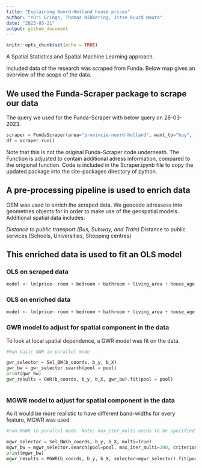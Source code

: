 ```yaml
---
title: "Explaining Noord-Holland house prices"
author: "Yúri Grings, Thomas Nibbering, Jitse Ruurd Nauta"
date: "2023-03-21"
output: github_document
---
```



```r
knitr::opts_chunk$set(echo = TRUE)
```


A Spatial Statistics and Spatial Machine Learning approach.

Included data of the research was scraped from Funda. Below map gives an overview of the scope of the data.

## We used the Funda-Scraper package to scrape our data

The query we used for the Funda-Scraper with below query on 28-03-2023.

```python
scraper = FundaScraper(area="provincie-noord-holland", want_to="buy", find_past=False, n_pages = 1000)
df = scraper.run()
```
Note that this is not the original Funda-Scraper code underneath. The Function is adjusted to contain additional adress information, compared to the origional function. Code is included in the Scraper.ipynb file to copy the updated package into the site-packages directory of python.

## A pre-processing pipeline is used to enrich data

OSM was used to enrich the scraped data. We geocode adressess into geometries objects for in order to make use of the geospatial models.
Additional spatial data includes:

*Distance to public transport (Bus, Subway, and Train)
*Distance to public services (Schools, Universities, Shopping centres)

## This enriched data is used to fit an OLS model

### OLS on scraped data

```r
model <- lm(price~ room + bedroom + bathroom + living_area + house_age, data = funda_data)
```

### OLS on enriched data

```r
model <- lm(price~ room + bedroom + bathroom + living_area + house_age + bus_dist +subway_dist + train_dist + university_dist + school_dist + mall_dist + supermarket_dist, data = funda_data)
```


### GWR model to adjust for spatial component in the data

To look at local spatial dependence, a GWR model was fit on the data.

```python
#Run basic GWR in parallel mode

gwr_selector = Sel_BW(b_coords, b_y, b_X)
gwr_bw = gwr_selector.search(pool = pool)
print(gwr_bw)
gwr_results = GWR(b_coords, b_y, b_X, gwr_bw).fit(pool = pool)
    
```

### MGWR model to adjust for spatial component in the data

As it would be more realistic to have different band-widths for every feature, MGWR was used

```python
#run MGWR in parallel mode. Note: max_iter_multi needs to be specified

mgwr_selector = Sel_BW(b_coords, b_y, b_X, multi=True)
mgwr_bw = mgwr_selector.search(pool=pool, max_iter_multi=200, criterion = "AICc") 
print(mgwr_bw)
mgwr_results = MGWR(b_coords, b_y, b_X, selector=mgwr_selector).fit(pool=pool)
    
```

